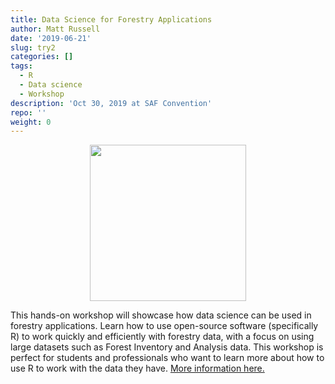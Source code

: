 ```yaml
---
title: Data Science for Forestry Applications
author: Matt Russell
date: '2019-06-21'
slug: try2
categories: []
tags:
  - R
  - Data science
  - Workshop
description: 'Oct 30, 2019 at SAF Convention'
repo: ''
weight: 0
---
```

<center>

 ![](https://www.eforester.org/images/2019%20Convention/SAF%202019%20convention%20logo%20color.png){width=250px}
 </center>
This hands-on workshop will showcase how data science can be used in forestry applications. Learn how to use open-source software (specifically R) to work quickly and efficiently with forestry data, with a focus on using large datasets such as Forest Inventory and Analysis data. This workshop is perfect for students and professionals who want to learn more about how to use R to work with the data they have. [More information here.](https://www.eforester.org/Safconvention/Program/Workshops/Safconvention/Program/Workshops.aspx?hkey=1b8780ac-ab3c-4077-b5d7-b82d9a9f9df6)
